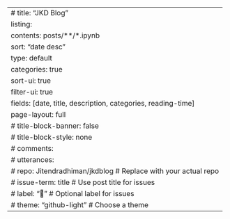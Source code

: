 ---
# title: "JKD Blog"
listing:
  contents: posts/**/*.ipynb
  sort: "date desc"
  type: default
  categories: true
  sort-ui: true
  filter-ui: true
  fields: [date, title, description, categories, reading-time]
page-layout: full
# title-block-banner: false
# title-block-style: none
# comments:
#   utterances:
#     repo: Jitendradhiman/jkdblog  # Replace with your actual repo
#     issue-term: title                   # Use post title for issues
#     label: "💬"                         # Optional label for issues
#     theme: "github-light"               # Choose a theme
---
